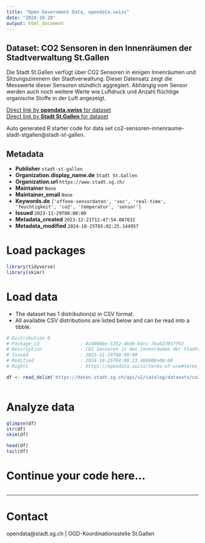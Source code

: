 ```yaml
---
title: "Open Government Data, opendata.swiss"
date: "2024-10-28"
output: html_document
---
```


## Dataset: CO2 Sensoren in den Innenräumen der Stadtverwaltung St.Gallen

Die Stadt St.Gallen verfügt über CO2 Sensoren in einigen Innenräumen und Sitzungszimmern der Stadtverwaltung. Dieser Datensatz zeigt die Messwerte dieser Sensoren stündlich aggregiert. Abhängig vom Sensor werden auch noch weitere Werte wie Luftdruck und Anzahl flüchtige organische Stoffe in der Luft angezeigt.

[Direct link by **opendata.swiss** for dataset](https://opendata.swiss/de/dataset/co2-sensoren-in-den-innenraumen-der-stadtverwaltung-st-gallen)<br>
[Direct link by **Stadt St.Gallen** for dataset](https://daten.stadt.sg.ch/explore/dataset/co2-sensoren-innenraume-stadt-stgallen/)

Auto generated R starter code for data set co2-sensoren-innenraume-stadt-stgallen@stadt-st-gallen.

## Metadata

- **Publisher** `stadt-st-gallen`
- **Organization.display_name.de** `Stadt St.Gallen`
- **Organization.url** `https://www.stadt.sg.ch/`
- **Maintainer** `None`
- **Maintainer_email** `None`
- **Keywords.de** `['offene-sensordaten', 'voc', 'real-time', 'feuchtigkeit', 'co2', 'temperatur', 'sensor']`
- **Issued** `2023-11-29T00:00:00`
- **Metadata_created** `2023-12-21T12:47:54.087632`
- **Metadata_modified** `2024-10-25T05:02:25.144957`


# Load packages

```r

library(tidyverse)
library(skimr)

```

# Load data

-   The dataset has 1 distribution(s) in CSV format.
-   All available CSV distributions are listed below and can be read into a tibble.

```r

# Distribution 0
# Package_id               : 0249066e-5352-46d8-8dcc-7ba62705ff92
# Description              : CO2 Sensoren in den Innenräumen der Stadtverwaltung St.Gallen (csv)
# Issued                   : 2023-11-29T00:00:00
# Modified                 : 2024-10-25T04:00:23.469000+00:00
# Rights                   : https://opendata.swiss/terms-of-use#terms_by

df <- read_delim('https://daten.stadt.sg.ch/api/v2/catalog/datasets/co2-sensoren-innenraume-stadt-stgallen/exports/csv?use_labels=true')



```

# Analyze data

```r

glimpse(df)
str(df)
skim(df)

head(df)
tail(df)

```

# Continue your code here...

```r

```

------------------------------------------------------------------------

# Contact

opendata@stadt.sg.ch | OGD-Koordinationsstelle St.Gallen
